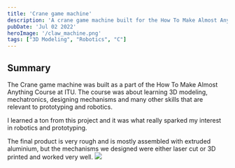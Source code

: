 ```yaml
---
title: 'Crane game machine'
description: 'A crane game machine built for the How To Make Almost Anything Course.'
pubDate: 'Jul 02 2022'
heroImage: '/claw_machine.png'
tags: ["3D Modeling", "Robotics", "C"]
---
```


## Summary

The Crane game machine was built as a part of the How To Make Almost Anything Course at ITU.
The course was about learning 3D modeling, mechatronics, designing mechanisms and many other skills that are relevant to prototyping and robotics.

I learned a ton from this project and it was what really sparked my interest in robotics and prototyping.

The final product is very rough and is mostly assembled with extruded aluminium, but the mechanisms we designed were either laser cut or 3D printed and worked very well.
<img width={1020} height={510} src="/Claw_Game_1.jpg"/>

